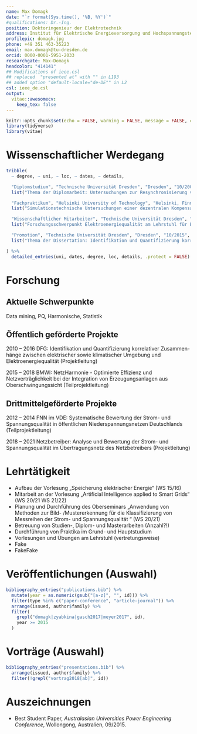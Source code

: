 ```yaml
---
name: Max Domagk
date: "`r format(Sys.time(), '%B, %Y')`"
#qualifications: Dr.-Ing.
position: Doktoringenieur der Elektrotechnik
address: Institut für Elektrische Energieversorgung und Hochspannungstechnik, Technische Universität Dresden
profilepic: domagk.jpg
phone: +49 351 463-35223
email: max.domagk@tu-dresden.de
orcid: 0000-0001-5951-2033
researchgate: Max-Domagk
headcolor: "414141"
## Modifications of ieee.csl
## replaced  "presented at" with "" in L193
## added option "default-locale="de-DE"" in L2
csl: ieee_de.csl
output:
  vitae::awesomecv:
    keep_tex: false
---
```


```r
knitr::opts_chunk$set(echo = FALSE, warning = FALSE, message = FALSE, cache = FALSE)
library(tidyverse)
library(vitae)
```

# Wissenschaftlicher Werdegang

```r
tribble(
  ~ degree, ~ uni, ~ loc, ~ dates, ~ details,

  "Diplomstudium", "Technische Universität Dresden", "Dresden", "10/2004 - 12/2009",
  list("Thema der Diplomarbeit: Untersuchungen zur Resynchronisierung von Stördatenaufzeichnungen und zur Identifikation von Parametern unsymmetrischer Freileitungen am Dynamischen Netzmodell"),

  "Fachpraktikum", "Helsinki University of Technology", "Helsinki, Finnland", "04/2008 - 09/2008",
  list("Simulationstechnische Untersuchungen einer dezentralen Kompensation kapazitiver Erdschlussströme im Department of Electrical Power Systems (Prof. Matti Lethonen)"),

  "Wissenschaftlicher Mitarbeiter", "Technische Universität Dresden", "Dresden", "seit 01/2010",
  list("Forschungsschwerpunkt Elektroenergiequalität am Lehrstuhl für Elektroenergieversorgung (Prof. Peter Schegner)"),

  "Promotion", "Technische Universität Dresden", "Dresden", "10/2015",
  list("Thema der Dissertation: Identifikation und Quantifizierung korrelativer Zusammenhänge zwischen elektrischer sowie klimatischer Umgebung und Elektroenergiequalität (\\href{https://nbn-resolving.org/urn:nbn:de:bsz:14-qucosa-211866}{https://nbn-resolving.org/urn:nbn:de:bsz:14-qucosa-211866})")

) %>%
  detailed_entries(uni, dates, degree, loc, details, .protect = FALSE)
```

# Forschung

## Aktuelle Schwerpunkte

Data mining, PQ, Harmonische, Statistik

## Öffentlich geförderte Projekte

2010 – 2016 DFG: Identifikation und Quantifizierung korrelativer Zusammen- hänge zwischen elektrischer sowie klimatischer Umgebung und Elektroenergiequalität (Projektleitung)

2015 – 2018 BMWI: NetzHarmonie - Optimierte Effizienz und Netzverträglichkeit bei der Integration von Erzeugungsanlagen aus Oberschwingungssicht (Teilprojektleitung)


## Drittmittelgeförderte Projekte

2012 – 2014 FNN im VDE: Systematische Bewertung der Strom- und Spannungsqualität in öffentlichen Niederspannungsnetzen Deutschlands (Teilprojektleitung)

2018 – 2021 Netzbetreiber: Analyse und Bewertung der Strom- und Spannungsqualität im Übertragungsnetz des Netzbetreibers (Projektleitung)

# Lehrtätigkeit

- Aufbau der Vorlesung „Speicherung elektrischer Energie“ (WS 15/16)
- Mitarbeit an der Vorlesung „Artificial Intelligence applied to Smart Grids“ (WS 20/21 WS 21/22)
- Planung und Durchführung des Oberseminars „Anwendung von Methoden zur Bild- /Mustererkennung für die Klassifizierung von Messreihen der Strom- und Spannungsqualität “ (WS 20/21)
- Betreuung von Studien-, Diplom- und Masterarbeiten (Anzahl?!)
- Durchführung von Praktika im Grund- und Hauptstudium
- Vorlesungen und Übungen am Lehrstuhl (vertretungsweise)
- Fake
- FakeFake

# Veröffentlichungen (Auswahl)

```r
bibliography_entries("publications.bib") %>%
  mutate(year = as.numeric(gsub("[a-z]", "", id))) %>%
  filter(type %in% c("paper-conference", "article-journal")) %>%
  arrange(issued, author$family) %>%
  filter(
    grepl("domagk|zyabkina|gasch2017|meyer2017", id),
    year >= 2015
  )
```

# Vorträge (Auswahl)

```r
bibliography_entries("presentations.bib") %>%
  arrange(issued, author$family) %>%
  filter(!grepl("vortrag2018[ab]", id))
```

# Auszeichnungen

* Best Student Paper, *Australasian Universities Power Engineering Conference*,  Wollongong, Australien, 09/2015.
